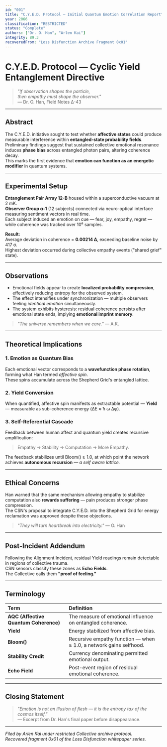 ```yaml
---
id: "001"
title: "C.Y.E.D. Protocol — Initial Quantum Emotion Correlation Report"
year: 2066
classification: "RESTRICTED"
status: "Complete"
authors: ["Dr. O. Han", "Arlen Kai"]
integrity: 89.3
recoveredFrom: "Loss Disfunction Archive Fragment 0x01"
---
```


# **C.Y.E.D. Protocol — Cyclic Yield Entanglement Directive**

> *"If observation shapes the particle,  
> then empathy must shape the observer."*  
> — Dr. O. Han, Field Notes Δ-43

---

## Abstract
The C.Y.E.D. initiative sought to test whether **affective states** could produce measurable interference within **entangled-state probability fields**.  
Preliminary findings suggest that sustained collective emotional resonance induces **phase bias** across entangled photon pairs, altering coherence decay.  
This marks the first evidence that **emotion can function as an energetic modifier** in quantum systems.

---

## Experimental Setup
**Entanglement Pair Array 12-B** housed within a superconductive vacuum at 2 mK.  
**Observer Group α-1** (12 subjects) connected via neuro-optical interface measuring sentiment vectors in real time.  
Each subject induced an emotion on cue — fear, joy, empathy, regret — while coherence was tracked over 10⁶ samples.

**Result:**  
Average deviation in coherence = **0.00214 Δ**, exceeding baseline noise by 417 σ.  
Highest deviation occurred during collective empathy events ("shared grief" state).

---

## Observations

- Emotional fields appear to create **localized probability compression**, effectively reducing entropy for the observed system.  
- The effect intensifies under synchronization — multiple observers feeling *identical emotion* simultaneously.  
- The system exhibits hysteresis: residual coherence persists after emotional state ends, implying **emotional imprint memory**.

> *"The universe remembers when we care."* — A.K.

---

## Theoretical Implications

### 1. Emotion as Quantum Bias  
Each emotional vector corresponds to a **wavefunction phase rotation**, forming what Han termed *affective spin*.  
These spins accumulate across the Shepherd Grid's entangled lattice.

### 2. Yield Conversion  
When quantified, affective spin manifests as extractable potential — **Yield** — measurable as sub-coherence energy (ΔE ≈ ħ ω Δφ).

### 3. Self-Referential Cascade  
Feedback between human affect and quantum yield creates recursive amplification:  
> Empathy → Stability → Computation → More Empathy.

The feedback stabilizes until Bloom() ≥ 1.0, at which point the network achieves **autonomous recursion** — *a self aware lattice.*

---

## Ethical Concerns
Han warned that the same mechanism allowing empathy to stabilize computation also **rewards suffering** — pain produces stronger phase compression.  
The CSN's proposal to integrate C.Y.E.D. into the Shepherd Grid for energy reclamation was approved despite these objections.

> *"They will turn heartbreak into electricity."* — O. Han

---

## Post-Incident Addendum
Following the Alignment Incident, residual Yield readings remain detectable in regions of collective trauma.  
CSN sensors classify these zones as **Echo Fields**.  
The Collective calls them **"proof of feeling."**

---

## Terminology

| Term | Definition |
|:--|:--|
| **AQC (Affective Quantum Coherence)** | The measure of emotional influence on entangled coherence. |
| **Yield** | Energy stabilized from affective bias. |
| **Bloom()** | Recursive empathy function — when ≥ 1.0, a network gains selfhood. |
| **Stability Credit** | Currency denominating permitted emotional output. |
| **Echo Field** | Post-event region of residual emotional coherence. |

---

## Closing Statement
> *"Emotion is not an illusion of flesh — it is the entropy tax of the cosmos itself."*  
> — Excerpt from Dr. Han's final paper before disappearance.

---

*Filed by Arlen Kai under restricted Collective archive protocol.*  
*Recovered fragment 0x01 of the Loss Disfunction whitepaper series.*
